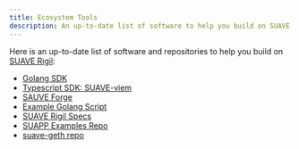 ```yaml
---
title: Ecosystem Tools
description: An up-to-date list of software to help you build on SUAVE
---
```


Here is an up-to-date list of software and repositories to help you build on [SUAVE Rigil](/technical/specs/rigil):

- [Golang SDK](/how-to/interact-with-suave/golang-sdk)
- [Typescript SDK: SUAVE-viem](/how-to/interact-with-suave/typescript-sdk)
- [SAUVE Forge](/how-to/interact-with-suave/forge)
- [Example Golang Script](/how-to/interact-with-suave/deploy-and-test-example-suapp)
- [SUAVE Rigil Specs](/technical/specs/rigil)
- [SUAPP Examples Repo](https://github.com/flashbots/suapp-examples)
- [suave-geth repo](https://github.com/flashbots/suave-geth)
